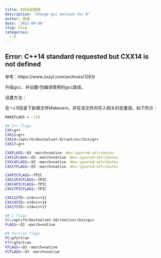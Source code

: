 ```yaml
---
title: R包安装报错
description: "Change gcc version for R"
author: 桑峰
date: '2022-09-09'
slug: blog
categories:
  - R
---
```


## Error: C++14 standard requested but CXX14 is not defined

参考：https://www.zxzyl.com/archives/1283/

升级gcc，并设置r包编译使用的gcc路径。

设置方法：

在～/.R目录下新建文件Makevars，并在该文件内写入相关的变量值。如下所示：

```bash
MAKEFLAGS = -j18

## C++ flags
CXX=g++
CXX11=g++
CXX14=/opt/rh/devtoolset-9/root/usr/bin/g++
CXX17=g++

CXXFLAGS=-O3 -march=native -Wno-ignored-attributes
CXX11FLAGS=-O3 -march=native -Wno-ignored-attributes
CXX14FLAGS=-O3 -march=native -Wno-ignored-attributes
CXX17FLAGS=-O3 -march=native -Wno-ignored-attributes

CXXPICFLAGS=-fPIC
CXX11PICFLAGS=-fPIC
CXX14PICFLAGS=-fPIC
CXX17PICFLAGS=-fPIC

CXX11STD=-std=c++11
CXX14STD=-std=c++14
CXX17STD=-std=c++17

## C flags
CC=/opt/rh/devtoolset-10/root/usr/bin/gcc
FLAGS=-O3 -march=native

## Fortran flags
FC=gfortran
F77=gfortran
FFLAGS=-O3 -march=native
FCFLAGS=-O3 -march=native
```